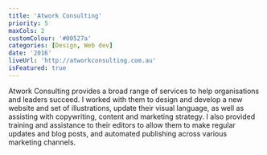 ```yaml
---
title: 'Atwork Consulting'
priority: 5
maxCols: 2
customColour: '#00527a'
categories: [Design, Web dev]
date: '2016'
liveUrl: 'http://atworkconsulting.com.au'
isFeatured: true
---
```


Atwork Consulting provides a broad range of services to help organisations and leaders succeed. I worked with them to design and develop a new website and set of illustrations, update their visual language, as well as assisting with copywriting, content and marketing strategy. I also provided training and assistance to their editors to allow them to make regular updates and blog posts, and automated publishing across various marketing channels.
